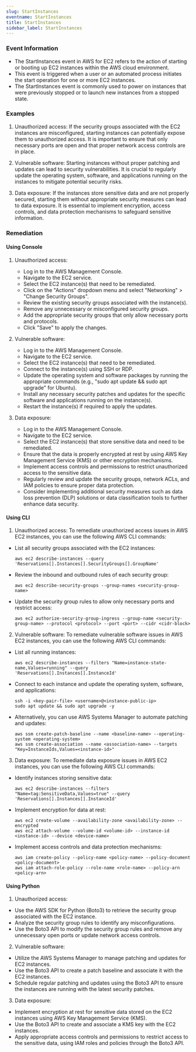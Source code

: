 ```yaml
--- 
slug: StartInstances
eventname: StartInstances
title: StartInstances
sidebar_label: StartInstances
---
```

                       
### Event Information

- The StartInstances event in AWS for EC2 refers to the action of starting or booting up EC2 instances within the AWS cloud environment.
- This event is triggered when a user or an automated process initiates the start operation for one or more EC2 instances.
- The StartInstances event is commonly used to power on instances that were previously stopped or to launch new instances from a stopped state.


### Examples

1. Unauthorized access: If the security groups associated with the EC2 instances are misconfigured, starting instances can potentially expose them to unauthorized access. It is important to ensure that only necessary ports are open and that proper network access controls are in place.

2. Vulnerable software: Starting instances without proper patching and updates can lead to security vulnerabilities. It is crucial to regularly update the operating system, software, and applications running on the instances to mitigate potential security risks.

3. Data exposure: If the instances store sensitive data and are not properly secured, starting them without appropriate security measures can lead to data exposure. It is essential to implement encryption, access controls, and data protection mechanisms to safeguard sensitive information.

### Remediation

#### Using Console

1. Unauthorized access:
   - Log in to the AWS Management Console.
   - Navigate to the EC2 service.
   - Select the EC2 instance(s) that need to be remediated.
   - Click on the "Actions" dropdown menu and select "Networking" > "Change Security Groups".
   - Review the existing security groups associated with the instance(s).
   - Remove any unnecessary or misconfigured security groups.
   - Add the appropriate security groups that only allow necessary ports and protocols.
   - Click "Save" to apply the changes.

2. Vulnerable software:
   - Log in to the AWS Management Console.
   - Navigate to the EC2 service.
   - Select the EC2 instance(s) that need to be remediated.
   - Connect to the instance(s) using SSH or RDP.
   - Update the operating system and software packages by running the appropriate commands (e.g., "sudo apt update && sudo apt upgrade" for Ubuntu).
   - Install any necessary security patches and updates for the specific software and applications running on the instance(s).
   - Restart the instance(s) if required to apply the updates.

3. Data exposure:
   - Log in to the AWS Management Console.
   - Navigate to the EC2 service.
   - Select the EC2 instance(s) that store sensitive data and need to be remediated.
   - Ensure that the data is properly encrypted at rest by using AWS Key Management Service (KMS) or other encryption mechanisms.
   - Implement access controls and permissions to restrict unauthorized access to the sensitive data.
   - Regularly review and update the security groups, network ACLs, and IAM policies to ensure proper data protection.
   - Consider implementing additional security measures such as data loss prevention (DLP) solutions or data classification tools to further enhance data security.

#### Using CLI

1. Unauthorized access: To remediate unauthorized access issues in AWS EC2 instances, you can use the following AWS CLI commands:

- List all security groups associated with the EC2 instances:
  ```
  aws ec2 describe-instances --query 'Reservations[].Instances[].SecurityGroups[].GroupName'
  ```

- Review the inbound and outbound rules of each security group:
  ```
  aws ec2 describe-security-groups --group-names <security-group-name>
  ```

- Update the security group rules to allow only necessary ports and restrict access:
  ```
  aws ec2 authorize-security-group-ingress --group-name <security-group-name> --protocol <protocol> --port <port> --cidr <cidr-block>
  ```

2. Vulnerable software: To remediate vulnerable software issues in AWS EC2 instances, you can use the following AWS CLI commands:

- List all running instances:
  ```
  aws ec2 describe-instances --filters "Name=instance-state-name,Values=running" --query 'Reservations[].Instances[].InstanceId'
  ```

- Connect to each instance and update the operating system, software, and applications:
  ```
  ssh -i <key-pair-file> <username>@<instance-public-ip>
  sudo apt update && sudo apt upgrade -y
  ```

- Alternatively, you can use AWS Systems Manager to automate patching and updates:
  ```
  aws ssm create-patch-baseline --name <baseline-name> --operating-system <operating-system>
  aws ssm create-association --name <association-name> --targets "Key=InstanceIds,Values=<instance-id>"
  ```

3. Data exposure: To remediate data exposure issues in AWS EC2 instances, you can use the following AWS CLI commands:

- Identify instances storing sensitive data:
  ```
  aws ec2 describe-instances --filters "Name=tag:SensitiveData,Values=true" --query 'Reservations[].Instances[].InstanceId'
  ```

- Implement encryption for data at rest:
  ```
  aws ec2 create-volume --availability-zone <availability-zone> --encrypted
  aws ec2 attach-volume --volume-id <volume-id> --instance-id <instance-id> --device <device-name>
  ```

- Implement access controls and data protection mechanisms:
  ```
  aws iam create-policy --policy-name <policy-name> --policy-document <policy-document>
  aws iam attach-role-policy --role-name <role-name> --policy-arn <policy-arn>
  ```

#### Using Python

1. Unauthorized access:
- Use the AWS SDK for Python (Boto3) to retrieve the security group associated with the EC2 instance.
- Analyze the security group rules to identify any misconfigurations.
- Use the Boto3 API to modify the security group rules and remove any unnecessary open ports or update network access controls.

2. Vulnerable software:
- Utilize the AWS Systems Manager to manage patching and updates for EC2 instances.
- Use the Boto3 API to create a patch baseline and associate it with the EC2 instances.
- Schedule regular patching and updates using the Boto3 API to ensure the instances are running with the latest security patches.

3. Data exposure:
- Implement encryption at rest for sensitive data stored on the EC2 instances using AWS Key Management Service (KMS).
- Use the Boto3 API to create and associate a KMS key with the EC2 instances.
- Apply appropriate access controls and permissions to restrict access to the sensitive data, using IAM roles and policies through the Boto3 API.


 